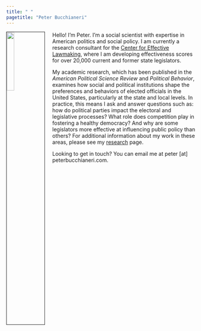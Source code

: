 ```yaml
---
title: " "
pagetitle: "Peter Bucchianeri"
---
```


<!-- Useful Tutorial: http://www.emilyzabor.com/tutorials/rmarkdown_websites_tutorial.html#types_of_websites -->

<div style="margin-top:15px">
  <div>
  <img src="images/peter.jpg" style="width:20%; border:1px solid; margin-right: 20px" align="left">
  </div>
  <div>
  
  Hello! I'm Peter. I'm a social scientist with expertise in American politics and social policy. I am currently a research consultant for the [Center for Effective Lawmaking](https://thelawmakers.org/), where I am developing effectiveness scores for over 20,000 current and former state legislators. 
  
  My academic research, which has been published in the *American Political Science Review* and *Political Behavior*, examines how social and political institutions shape the preferences and behaviors of elected officials in the United States, particularly at the state and local levels. In practice, this means I ask and answer questions such as: how do political parties impact the electoral and legislative processes? What role does competition play in fostering a healthy democracy? And why are some legislators more effective at influencing public policy than others? For additional information about my work in these areas, please see my [research](research.html) page. 
  
  Looking to get in touch? You can email me at peter [at] peterbucchianeri.com.

  </div>
</div>

